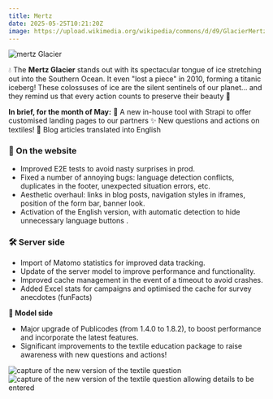 ```yaml
---
title: Mertz
date: 2025-05-25T10:21:20Z
image: https://upload.wikimedia.org/wikipedia/commons/d/d9/GlacierMertz.JPG
---
```


![mertz Glacier](https://upload.wikimedia.org/wikipedia/commons/d/d9/GlacierMertz.JPG)

💧 The **Mertz Glacier** stands out with its spectacular tongue of ice stretching out into the Southern Ocean. It even "lost a piece" in 2010, forming a titanic iceberg! These colossuses of ice are the silent sentinels of our planet... and they remind us that every action counts to preserve their beauty 💙

**In brief, for the month of May:**
💄 A new in-house tool with Strapi to offer customised landing pages to our partners
✨ New questions and actions on textiles!
👄 Blog articles translated into English

### 🎨 On the website

- Improved E2E tests to avoid nasty surprises in prod.
- Fixed a number of annoying bugs: language detection conflicts, duplicates in the footer, unexpected situation errors, etc.
- Aesthetic overhaul: links in blog posts, navigation styles in iframes, position of the form bar, banner look.
- Activation of the English version, with automatic detection to hide unnecessary language buttons .

### **🛠️ Server side**

- Import of Matomo statistics for improved data tracking.
- Update of the server model to improve performance and functionality.
- Improved cache management in the event of a timeout to avoid crashes.
- Added Excel stats for campaigns and optimised the cache for survey anecdotes (funFacts)

**🧮 Model side**

- Major upgrade of Publicodes (from 1.4.0 to 1.8.2), to boost performance and incorporate the latest features.
- Significant improvements to the textile education package to raise awareness with new questions and actions!

![capture of the new version of the textile question](https://nosgestesclimat-prod.s3.fr-par.scw.cloud/cms/screenshot_textile_6d6ed51b98.png)
![capture of the new version of the textile question allowing details to be entered](https://nosgestesclimat-prod.s3.fr-par.scw.cloud/cms/screenshot_textile_2_56066cbd3f.png)